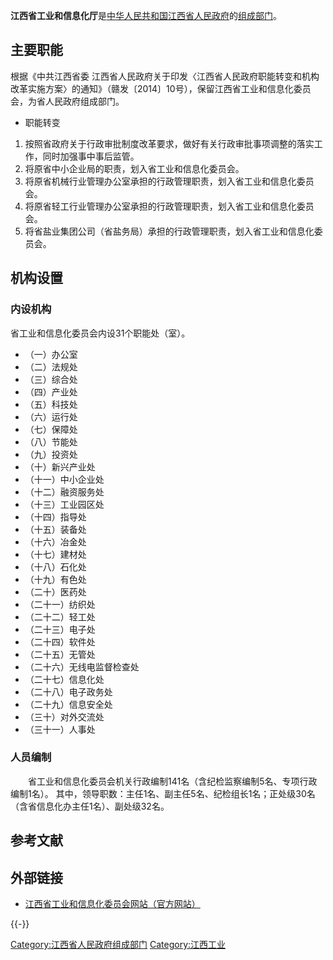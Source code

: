 {{Infobox PRCG
|机构名称=江西省工业和信息化厅
|标志1=Red star.svg
|标志1说明=[[s:国务院关于国家行政机关和企业事业单位社会团体印章管理的规定|1999年规定]]：[[印章|印章]][[直径|直径]]4.2厘米，中央刊[[五角星|五角星]]，由[[江西省人民政府|江西省人民政府]]制发。
|职位1=主任
|人员1=[[杨贵平_(1963年)|杨贵平]]
|职位2=副主任
|人员2=江明成{{wrap}}辛清华{{wrap}}谢志锋
|人数2=3
|业务上级=[[中华人民共和国工业和信息化部|中华人民共和国工业和信息化部]]
|组织上级=[[江西省人民政府|江西省人民政府]]
|机构类型=[[江西省人民政府组成部门|江西省人民政府组成部门]]
|行政级别=正地厅级
|地址1=[[江西省|江西省]][[南昌市|南昌市]][[北京西路|北京西路]]省政府大院
|官网=[http://www.jxciit.gov.cn/ 江西省工业和信息化厅]
}}

'''江西省工业和信息化厅'''是[[中华人民共和国|中华人民共和国]][[江西省人民政府|江西省人民政府]]的[[江西省人民政府组成部门|组成部门]]。

==主要职能==

根据《中共江西省委 江西省人民政府关于印发〈江西省人民政府职能转变和机构改革实施方案〉的通知》（赣发〔2014〕10号），保留江西省工业和信息化委员会，为省人民政府组成部门。
* 职能转变
#按照省政府关于行政审批制度改革要求，做好有关行政审批事项调整的落实工作，同时加强事中事后监管。
#将原省中小企业局的职责，划入省工业和信息化委员会。
#将原省机械行业管理办公室承担的行政管理职责，划入省工业和信息化委员会。
#将原省轻工行业管理办公室承担的行政管理职责，划入省工业和信息化委员会。
#将省盐业集团公司（省盐务局）承担的行政管理职责，划入省工业和信息化委员会。

==机构设置==
===内设机构===
省工业和信息化委员会内设31个职能处（室）。
*     （一）办公室
*     （二）法规处
*     （三）综合处
*     （四）产业处　
* （五）科技处
* （六）运行处
* （七）保障处
* （八）节能处
* （九）投资处
* （十）新兴产业处
* （十一）中小企业处
* （十二）融资服务处
* （十三）工业园区处
* （十四）指导处
* （十五）装备处　　
* （十六）冶金处　　
* （十七）建材处　
* （十八）石化处
* （十九）有色处
* （二十）医药处
* （二十一）纺织处
* （二十二）轻工处
* （二十三）电子处
* （二十四）软件处　　
* （二十五）无管处
* （二十六）无线电监督检查处
* （二十七）信息化处
* （二十八）电子政务处
* （二十九）信息安全处
* （三十）对外交流处
* （三十一）人事处



===人员编制===
　　省工业和信息化委员会机关行政编制141名（含纪检监察编制5名、专项行政编制1名）。
其中，领导职数：主任1名、副主任5名、纪检组长1名；正处级30名（含省信息化办主任1名）、副处级32名。

==参考文献==
{{Reflist}}

==外部链接==
*[http://www.jxciit.gov.cn/ 江西省工业和信息化委员会网站（官方网站）] 

{{-}}
{{江西省人民政府}}

[[Category:江西省人民政府组成部门|Category:江西省人民政府组成部门]]
[[Category:江西工业|Category:江西工业]]